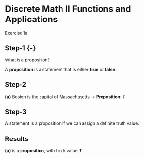 # Discrete Math II Functions and Applications {.unnumbered}

::: {.lead}
Exercise 1a
:::

::: {.panel-tabset}

## Step-1 {-} {.active}

What is a proposition?

A **proposition** is a statement that is either **true** or **false**.

## Step-2 {-}

**(a)** Boston is the capital of Massachusetts → **Proposition**: $T$

## Step-3 {-}

A statement is a proposition if we can assign a definite truth value.

## Results {-}

**(a)** is a **proposition**, with truth value **$T$**.

:::
